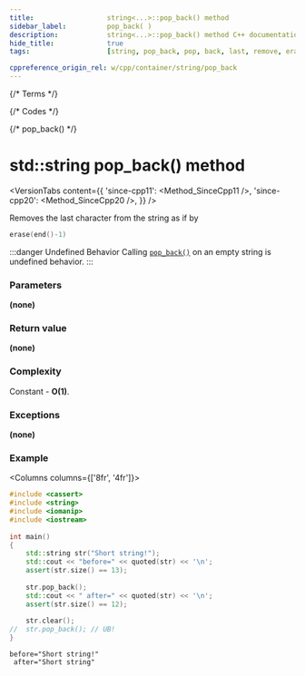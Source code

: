 ```yaml
---
title:					string<...>::pop_back() method
sidebar_label:			pop_back( )
description:			string<...>::pop_back() method C++ documentation
hide_title:				true
tags:					[string, pop_back, pop, back, last, remove, erase]

cppreference_origin_rel: w/cpp/container/string/pop_back
---
```



{/* Terms */}

{/* Codes */}

{/* pop_back() */}

# std::string pop_back() method

<VersionTabs content={{
	'since-cpp11': <Method_SinceCpp11 />,
	'since-cpp20': <Method_SinceCpp20 />,
}} />

Removes the last character from the string as if by
```cpp
erase(end()-1)
````

:::danger Undefined Behavior
Calling [`pop_back()`](#) on an empty string is <Tooltip title={Term_UndefinedBehaviour}>undefined behavior</Tooltip>.
:::

### Parameters

**(none)**

### Return value

**(none)**

### Complexity

Constant - **O(1)**.

### Exceptions

**(none)**

### Example

<Columns columns={['8fr', '4fr']}>
<div>

```cpp title='Main.cpp' showLineNumbers
#include <cassert>
#include <string>
#include <iomanip>
#include <iostream>
 
int main()
{
    std::string str("Short string!");
    std::cout << "before=" << quoted(str) << '\n';
    assert(str.size() == 13);
 
    str.pop_back();
    std::cout << " after=" << quoted(str) << '\n';
    assert(str.size() == 12);
 
    str.clear();
//  str.pop_back(); // UB!
}
```

</div>
<div>

```plaintext title="Output"
before="Short string!"
 after="Short string"
```

</div>
</Columns>
